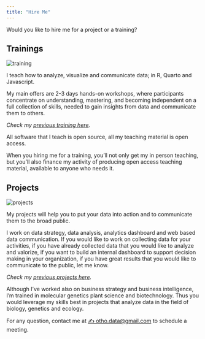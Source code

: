 ```yaml
---
title: "Hire Me"
---
```


::: cv
Would you like to hire me for a project or a training?

::: {.grid style="--bs-columns: 6;"}
::: {.g-col-6 .g-col-sm-3}
## Trainings

<img src="img/dataviz-meetup.jpg" alt="training" class="cover"/>

I teach how to analyze, visualize and communicate data; in R, Quarto and Javascript.

My main offers are 2-3 days hands-on workshops, where participants concentrate on understanding, mastering, and becoming independent on a full collection of skills, needed to gain insights from data and communicate them to others.

<i>Check my [previous training here](trainings.html).</i>

All software that I teach is open source, all my teaching material is open access.

When you hiring me for a training, you'll not only get my in person teaching, but you'll also finance my activity of producing open access teaching material, available to anyone who needs it.
:::

::: {.g-col-6 .g-col-sm-3}
## Projects

<img src="img/fluidigr.png" alt="projects" class="cover"/>

My projects will help you to put your data into action and to communicate them to the broad public.

I work on data strategy, data analysis, analytics dashboard and web based data communication. If you would like to work on collecting data for your activities, if you have already collected data that you would like to analyze and valorize, if you want to build an internal dashboard to support decision making in your organization, if you have great results that you would like to communicate to the public, let me know.

<i>Check my [previous projects here](projects.html).</i>

Although I've worked also on business strategy and business intelligence, I'm trained in molecular genetics plant science and biotechnology. Thus you would leverage my skills best in projects that analyze data in the field of biology, genetics and ecology.
:::
:::

For any question, contact me at [✍ otho.data\@gmail.com](mailto:otho.data@gmail.com) to schedule a meeting.
:::
